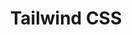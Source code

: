 ---
title: "Tailwind CSS"
description: "A utility-first CSS framework."
notes: "A framework used throughout this site for styling of components."
image: "tailwind.svg"
url: "https://tailwindcss.com/"
licence: "MIT"
licenceUrl: "https://choosealicense.com/licenses/mit/"
---